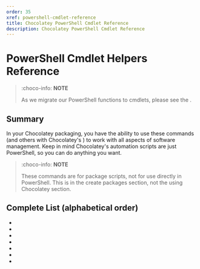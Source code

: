 ```yaml
---
order: 35
xref: powershell-cmdlet-reference
title: Chocolatey PowerShell Cmdlet Reference
description: Chocolatey PowerShell Cmdlet Reference
---
```


# PowerShell Cmdlet Helpers Reference

> :choco-info: **NOTE**
>
> As we migrate our PowerShell functions to cmdlets, please see the <Xref title="PowerShell Functions Reference" value="powershell-reference" />.

## Summary

In your Chocolatey packaging, you have the ability to use these commands (and others with Chocolatey's <Xref title="PowerShell Extensions" value="extensions" />) to work with all aspects of software management.
Keep in mind Chocolatey's automation scripts are just PowerShell, so you can do anything you want.

> :choco-info: **NOTE**
>
> These commands are for package scripts, not for use directly in PowerShell. This is in the create packages section, not the using Chocolatey section.

## Complete List (alphabetical order)

 * <Xref title="Get-EnvironmentVariable" value="get-environmentvariable" />
 * <Xref title="Get-EnvironmentVariableNames" value="get-environmentvariablenames" />
 * <Xref title="Install-ChocolateyPath" value="get-environmentvariable" />
 * <Xref title="Set-EnvironmentVariable" value="set-environmentvariable" />
 * <Xref title="Test-ProcessAdminRights" value="test-processadminrights" />
 * <Xref title="Uninstall-ChocolateyPath" value="uninstall-chocolateypath" />
 * <Xref title="Update-SessionEnvironment" value="update-sessionenvironment" />
 